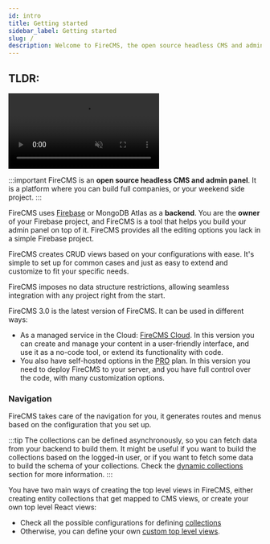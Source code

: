 ```yaml
---
id: intro
title: Getting started
sidebar_label: Getting started
slug: /
description: Welcome to FireCMS, the open source headless CMS and admin panel expertly crafted to empower developers. Built on Firebase, FireCMS guarantees full ownership of your project with an intuitive toolkit that streamlines the creation of your custom admin panel. Dive into FireCMS Cloud, the hosted version that offers a fully managed service, allowing you to create and manage your content in a user-friendly interface without writing a single line of code. Even in its hosted format, FireCMS remains flexible, granting you the freedom to upload your own code for bespoke properties, views, and more. From collection editing to user and role management, FireCMS is your all-in-one solution for a scalable and maintenance-free CMS experience, perfectly tailored to your Firestore project. Get started with FireCMS today and unlock the potential to elevate your content management to new heights.
---
```



TLDR:
-

<video class="intro_video" loop autoPlay muted>
    <source src="/img/full_screen_dark.mp4" type="video/mp4"/>
</video>

:::important FireCMS is an **open source headless CMS and admin panel**. It is a platform where you can build full companies, or your weekend side project.
:::


FireCMS uses [Firebase](https://firebase.google.com/) or MongoDB Atlas as a **backend**. You are
the **owner** of your Firebase project, and FireCMS is a tool that helps you build your
admin panel on top of it. FireCMS provides all the editing options you lack in a simple Firebase project.

FireCMS creates CRUD views based on your configurations with ease. It's simple to set up for common cases and just
as easy to extend and customize to fit your specific needs.

FireCMS imposes no data structure restrictions, allowing seamless integration with any project right from the start.

FireCMS 3.0 is the latest version of FireCMS.
It can be used in different ways:
- As a managed service in the Cloud: [FireCMS Cloud](https://app.firecms.co). In this version you can create and manage
your content in a user-friendly interface, and use it as a no-code tool, or extend its functionality with code.
- You also have self-hosted options in the [PRO](/docs/pro) plan. In this version you need to deploy FireCMS to your server,
and you have full control over the code, with many customization options.



### Navigation

FireCMS takes care of the navigation for you, it generates routes and menus based
on the configuration that you set up.

:::tip
The collections can be defined asynchronously, so you can fetch data from your backend
to build them.
It might be useful if you want to build the collections based on the logged-in user,
or if you want to fetch some data to build the schema of your collections.
Check the [dynamic collections](./collections/dynamic_collections.md) section for more information.
:::

You have two main ways of creating the top level views in FireCMS, either creating entity
collections that get mapped to CMS views, or create your own top level React views:
- Check all the possible configurations for defining [collections](./collections/collections.md)
- Otherwise, you can define your own [custom top level views](./custom_top_level_views.mdx).




